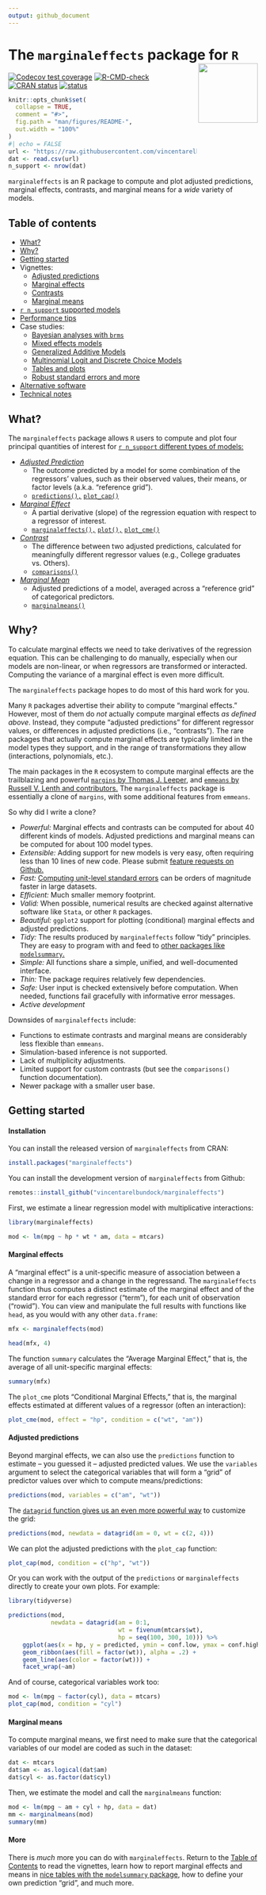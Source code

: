 ```yaml
---
output: github_document
---
```


# The `marginaleffects` package for `R` <img src="https://user-images.githubusercontent.com/987057/134899484-e3392510-2e94-4c39-9830-53356fa5feed.png" align="right" alt="" width="120" />

<!-- badges: start -->
[![Codecov test coverage](https://codecov.io/gh/vincentarelbundock/marginaleffects/branch/main/graph/badge.svg)](https://app.codecov.io/gh/vincentarelbundock/marginaleffects?branch=main)
[![R-CMD-check](https://github.com/vincentarelbundock/marginaleffects/workflows/R-CMD-check/badge.svg)](https://github.com/vincentarelbundock/marginaleffects/actions)
[![CRAN status](https://www.r-pkg.org/badges/version/marginaleffects)](https://CRAN.R-project.org/package=marginaleffects)
[![status](https://tinyverse.netlify.com/badge/marginaleffects)](https://CRAN.R-project.org/package=marginaleffects)
<!-- badges: end -->

```r
knitr::opts_chunk$set(
  collapse = TRUE,
  comment = "#>",
  fig.path = "man/figures/README-",
  out.width = "100%"
)
#| echo = FALSE
url <- "https://raw.githubusercontent.com/vincentarelbundock/marginaleffects/main/data-raw/supported_models.csv"
dat <- read.csv(url)
n_support <- nrow(dat)
```

`marginaleffects` is an R package to compute and plot adjusted predictions, marginal effects, contrasts, and marginal means for a *wide* variety of models.

## Table of contents

* [What?](https://vincentarelbundock.github.io/marginaleffects/#what)
* [Why?](https://vincentarelbundock.github.io/marginaleffects/#why)
* [Getting started](https://vincentarelbundock.github.io/marginaleffects/#getting-started)
* Vignettes:
    - [Adjusted predictions](https://vincentarelbundock.github.io/marginaleffects/articles/mfx01_predictions.html) 
    - [Marginal effects](https://vincentarelbundock.github.io/marginaleffects/articles/mfx02_mfx.html) 
    - [Contrasts](https://vincentarelbundock.github.io/marginaleffects/articles/mfx03_contrasts.html) 
    - [Marginal means](https://vincentarelbundock.github.io/marginaleffects/articles/mfx04_marginalmeans.html) 
* [`r n_support` supported models](https://vincentarelbundock.github.io/marginaleffects/articles/mfx06_supported_models.html)
* [Performance tips](https://vincentarelbundock.github.io/marginaleffects/articles/performance.html)
* Case studies:
    - [Bayesian analyses with `brms`](https://vincentarelbundock.github.io/marginaleffects/articles/brms.html)
    - [Mixed effects models](https://vincentarelbundock.github.io/marginaleffects/articles/lme4.html)
    - [Generalized Additive Models](https://vincentarelbundock.github.io/marginaleffects/articles/gam.html)
    - [Multinomial Logit and Discrete Choice Models](https://vincentarelbundock.github.io/marginaleffects/articles/mlogit.html)
    - [Tables and plots](https://vincentarelbundock.github.io/marginaleffects/articles/modelsummary.html)
    - [Robust standard errors and more](https://vincentarelbundock.github.io/marginaleffects/articles/sandwich.html)
* [Alternative software](https://vincentarelbundock.github.io/marginaleffects/articles/alternative_software.html)
* [Technical notes](https://vincentarelbundock.github.io/marginaleffects/articles/technical_notes.html)

## What?

The `marginaleffects` package allows `R` users to compute and plot four principal quantities of interest for [`r n_support` different types of models:](https://vincentarelbundock.github.io/marginaleffects/articles/mfx06_supported_models.html) 

* [_Adjusted Prediction_](https://vincentarelbundock.github.io/marginaleffects/articles/mfx01_predictions.html) 
    - The outcome predicted by a model for some combination of the regressors' values, such as their observed values, their means, or factor levels (a.k.a. "reference grid"). 
    - [`predictions(),`](https://vincentarelbundock.github.io/marginaleffects/reference/predictions.html) [`plot_cap()`](https://vincentarelbundock.github.io/marginaleffects/reference/predictions.html)
* [_Marginal Effect_](https://vincentarelbundock.github.io/marginaleffects/articles/mfx02_mfx.html) 
    - A partial derivative (slope) of the regression equation with respect to a regressor of interest.
    - [`marginaleffects(),`](https://vincentarelbundock.github.io/marginaleffects/reference/marginaleffects.html) [`plot(),`](https://vincentarelbundock.github.io/marginaleffects/reference/plot.marginaleffects.html) [`plot_cme()`](https://vincentarelbundock.github.io/marginaleffects/reference/plot_cme.html)
* [_Contrast_ ](https://vincentarelbundock.github.io/marginaleffects/articles/mfx03_contrasts.html) 
    - The difference between two adjusted predictions, calculated for meaningfully different regressor values (e.g., College graduates vs. Others).
    - [`comparisons()`](https://vincentarelbundock.github.io/marginaleffects/reference/comparisons.html)
* [_Marginal Mean_](https://vincentarelbundock.github.io/marginaleffects/articles/mfx04_marginalmeans.html) 
    - Adjusted predictions of a model, averaged across a "reference grid" of categorical predictors.
    - [`marginalmeans()`](https://vincentarelbundock.github.io/marginaleffects/reference/marginalmeans.html)

## Why?

To calculate marginal effects we need to take derivatives of the regression equation. This can be challenging to do manually, especially when our models are non-linear, or when regressors are transformed or interacted. Computing the variance of a marginal effect is even more difficult. 

The `marginaleffects` package hopes to do most of this hard work for you.

Many `R` packages advertise their ability to compute "marginal effects." However, most of them do *not* actually compute marginal effects *as defined above*. Instead, they compute "adjusted predictions" for different regressor values, or differences in adjusted predictions (i.e., "contrasts"). The rare packages that actually compute marginal effects are typically limited in the model types they support, and in the range of transformations they allow (interactions, polynomials, etc.).

The main packages in the `R` ecosystem to compute marginal effects are the trailblazing and powerful [`margins` by Thomas J. Leeper](https://cran.r-project.org/package=margins), and [`emmeans` by Russell V. Lenth and contributors.](https://cran.r-project.org/package=emmeans) The `marginaleffects` package is essentially a clone of `margins`, with some additional features from `emmeans`.

So why did I write a clone?

* _Powerful:_ Marginal effects and contrasts can be computed for about 40 different kinds of models. Adjusted predictions and marginal means can be computed for about 100 model types. 
* _Extensible:_ Adding support for new models is very easy, often requiring less than 10 lines of new code. Please submit [feature requests on Github.](https://github.com/vincentarelbundock/marginaleffects/issues)
* _Fast:_ [Computing unit-level standard errors](https://vincentarelbundock.github.io/marginaleffects/articles/parallel.html) can be orders of magnitude faster in large datasets.
* _Efficient:_ Much smaller memory footprint.
* _Valid:_  When possible, numerical results are checked against alternative software like `Stata`, or other `R` packages.
* _Beautiful:_ `ggplot2` support for plotting (conditional) marginal effects and adjusted predictions.
* _Tidy:_ The results produced by `marginaleffects` follow "tidy" principles. They are easy to program with and feed to [other packages like `modelsummary`.](https://vincentarelbundock.github.io/marginaleffects/) 
* _Simple:_ All functions share a simple, unified, and well-documented interface.
* _Thin:_ The package requires relatively few dependencies.
* _Safe:_  User input is checked extensively before computation. When needed, functions fail gracefully with informative error messages.
* _Active development_

Downsides of `marginaleffects` include:

* Functions to estimate contrasts and marginal means are considerably less flexible than `emmeans`.
* Simulation-based inference is not supported.
* Lack of multiplicity adjustments.
* Limited support for custom contrasts (but see the `comparisons()` function documentation).
* Newer package with a smaller user base.

## Getting started

#### Installation

You can install the released version of `marginaleffects` from CRAN:

```r
install.packages("marginaleffects")
```

You can install the development version of `marginaleffects` from Github:

```r
remotes::install_github("vincentarelbundock/marginaleffects")
```

First, we estimate a linear regression model with multiplicative interactions:

```r
library(marginaleffects)

mod <- lm(mpg ~ hp * wt * am, data = mtcars)
```

#### Marginal effects

A "marginal effect" is a unit-specific measure of association between a change in a regressor and a change in the regressand. The `marginaleffects` function thus computes a distinct estimate of the marginal effect and of the standard error for each regressor ("term"), for each unit of observation ("rowid"). You can view and manipulate the full results with functions like `head`, as you would with any other `data.frame`:

```r
mfx <- marginaleffects(mod)

head(mfx, 4)
```

The function `summary` calculates the "Average Marginal Effect," that is, the average of all unit-specific marginal effects:

```r
summary(mfx)
```

The `plot_cme` plots "Conditional Marginal Effects," that is, the marginal effects estimated at different values of a regressor (often an interaction):

```r
plot_cme(mod, effect = "hp", condition = c("wt", "am"))
```

#### Adjusted predictions

Beyond marginal effects, we can also use the `predictions` function to estimate -- you guessed it -- adjusted predicted values. We use the `variables` argument to select the categorical variables that will form a "grid" of predictor values over which to compute means/predictions:

```r
predictions(mod, variables = c("am", "wt"))
```

The [`datagrid` function gives us an even more powerful way](https://vincentarelbundock.github.io/marginaleffects/reference/datagrid.html) to customize the grid:

```r
predictions(mod, newdata = datagrid(am = 0, wt = c(2, 4)))
```

We can plot the adjusted predictions with the `plot_cap` function:

```r
plot_cap(mod, condition = c("hp", "wt"))
```


Or you can work with the output of the `predictions` or `marginaleffects` directly to create your own plots. For example:

```r
library(tidyverse)

predictions(mod,
            newdata = datagrid(am = 0:1,
                               wt = fivenum(mtcars$wt),
                               hp = seq(100, 300, 10))) %>%
    ggplot(aes(x = hp, y = predicted, ymin = conf.low, ymax = conf.high)) +
    geom_ribbon(aes(fill = factor(wt)), alpha = .2) +
    geom_line(aes(color = factor(wt))) +
    facet_wrap(~am)
```

And of course, categorical variables work too:

```r
mod <- lm(mpg ~ factor(cyl), data = mtcars)
plot_cap(mod, condition = "cyl")
```

#### Marginal means

To compute marginal means, we first need to make sure that the categorical variables of our model are coded as such in the dataset:


```r
dat <- mtcars
dat$am <- as.logical(dat$am)
dat$cyl <- as.factor(dat$cyl)
```

Then, we estimate the model and call the `marginalmeans` function:

```r
mod <- lm(mpg ~ am + cyl + hp, data = dat)
mm <- marginalmeans(mod)
summary(mm)
```

#### More

There is *much* more you can do with `marginaleffects`. Return to the [Table of Contents](https://vincentarelbundock.github.io/marginaleffects/#getting-started) to read the vignettes, learn how to report marginal effects and means in [nice tables with the `modelsummary` package](https://vincentarelbundock.github.io/modelsummary/), how to define your own prediction "grid", and much more.
